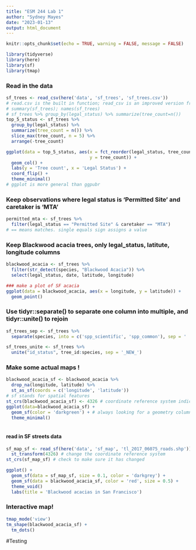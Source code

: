 ```yaml
---
title: "ESM 244 Lab 1"
author: "Sydney Mayes"
date: "2023-01-13"
output: html_document
---
```


```r
knitr::opts_chunk$set(echo = TRUE, warning = FALSE, message = FALSE)

library(tidyverse)
library(here)
library(sf)
library(tmap)
```

### Read in the data

```r
sf_trees <- read_csv(here('data', 'sf_trees', 'sf_trees.csv'))
# read.csv is the built in function; read_csv is an improved version from the tidyverse, has extra functionality and is faster
# summary(sf_trees); names(sf_trees)
# sf_trees %>% group_by(legal_status) %>% summarize(tree_count=n())
top_5_status <- sf_trees %>% 
  group_by(legal_status) %>% 
  summarize(tree_count = n()) %>% 
  slice_max(tree_count, n = 5) %>% 
  arrange(-tree_count)

ggplot(data = top_5_status, aes(x = fct_reorder(legal_status, tree_count),
                                y = tree_count)) +
  geom_col() +
  labs(y = 'Tree count', x = 'Legal Status') +
  coord_flip() +
  theme_minimal()
# ggplot is more general than ggpubr 


```
### Keep observations where legal status is 'Permitted Site' and caretaker is 'MTA'
```r
permitted_mta <- sf_trees %>% 
  filter(legal_status == "Permitted Site" & caretaker == "MTA")
# == means matches. single equals sign assigns a value
```

### Keep Blackwood acacia trees, only legal_status, latitute, longitude columns
```r
blackwood_acacia <- sf_trees %>% 
  filter(str_detect(species, "Blackwood Acacia")) %>% 
  select(legal_status, date, latitude, longitude)

### make a plot of SF acacia
ggplot(data = blackwood_acacia, aes(x = longitude, y = latitude)) +
  geom_point()
```
### Use tidyr::separate() to separate one column into multiple, and tidyr::unite() to rejoin 
```r
sf_trees_sep <- sf_trees %>% 
  separate(species, into = c('spp_scientific', 'spp_common'), sep = ' :: ')

sf_trees_unite <- sf_trees %>% 
  unite("id_status", tree_id:species, sep = '_NEW_')
```

### Make some actual maps !
```r
blackwood_acacia_sf <- blackwood_acacia %>% 
  drop_na(longitude, latitude) %>% 
  st_as_sf(coords = c('longitude', 'latitude'))
# sf stands for spatial features
st_crs(blackwood_acacia_sf) <- 4326 # coordinate reference system indicating basic latitude and longitude
ggplot(data=blackwood_acacia_sf) +
  geom_sf(color = 'darkgreen') + # always looking for a geometry column and will use it as aes
  theme_minimal()
  
```

#### read in SF streets data

```r
sf_map_sf <- read_sf(here('data', 'sf_map', 'tl_2017_06075_roads.shp')) %>% 
  st_transform(4326) # change the coordinate reference system
st_crs(sf_map_sf) # check to make sure it has changed
```

```r
ggplot() +
  geom_sf(data = sf_map_sf, size = 0.1, color = 'darkgrey') +
  geom_sf(data = blackwood_acacia_sf, color = 'red', size = 0.5) +
  theme_void()
  labs(title = 'Blackwood acacias in San Francisco')
```

### Interactive map!
```r
tmap_mode('view')
tm_shape(blackwood_acacia_sf) +
  tm_dots()
```

#Testing




